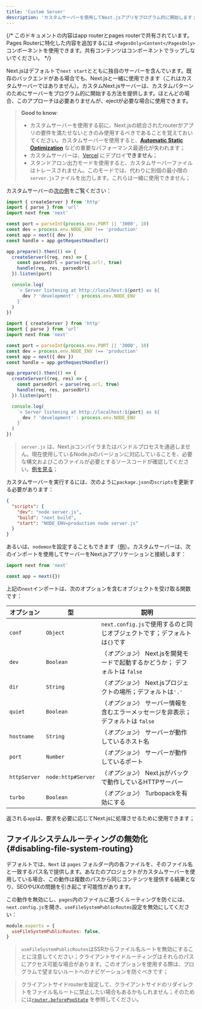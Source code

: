 ```yaml
---
title: 'Custom Server'
description: 'カスタムサーバーを使用してNext.jsアプリをプログラム的に開始します；'
---
```


{/* このドキュメントの内容はapp routerとpages routerで共有されています。Pages Routerに特化した内容を追加するには `<PagesOnly>Content</PagesOnly>` コンポーネントを使用できます。共有コンテンツはコンポーネントでラップしないでください。 */}

Next.jsはデフォルトで`next start`とともに独自のサーバーを含んでいます。既存のバックエンドがある場合でも、Next.jsと一緒に使用できます（これはカスタムサーバーではありません）。カスタムNext.jsサーバーは、カスタムパターンのためにサーバーをプログラム的に開始する方法を提供します。ほとんどの場合、このアプローチは必要ありませんが、ejectが必要な場合に使用できます。

> **Good to know**:
>
> - カスタムサーバーを使用する前に、Next.jsの統合されたrouterがアプリの要件を満たせないときのみ使用するべきであることを覚えておいてください。カスタムサーバーを使用すると、**[Automatic Static Optimization](https://nextjs.org/docs/canary/pages/building-your-application/rendering/automatic-static-optimization)** などの重要なパフォーマンス最適化が失われます；
> - カスタムサーバーは、[Vercel](https://vercel.com/frameworks/nextjs) にデプロイ**できません**；
> - スタンドアロン出力モードを使用すると、カスタムサーバーファイルはトレースされません。このモードでは、代わりに別個の最小限の`server.js`ファイルを出力します。これらは一緒に使用できません；

カスタムサーバーの[次の例](https://github.com/vercel/next.js/tree/canary/examples/custom-server)をご覧ください：

<Tabs>
<TabItem value="ts" label="TypeScript">

```ts title="server.ts" switcher
import { createServer } from 'http'
import { parse } from 'url'
import next from 'next'

const port = parseInt(process.env.PORT || '3000', 10)
const dev = process.env.NODE_ENV !== 'production'
const app = next({ dev })
const handle = app.getRequestHandler()

app.prepare().then(() => {
  createServer((req, res) => {
    const parsedUrl = parse(req.url!, true)
    handle(req, res, parsedUrl)
  }).listen(port)

  console.log(
    `> Server listening at http://localhost:${port} as ${
      dev ? 'development' : process.env.NODE_ENV
    }`
  )
})
```

</TabItem>
<TabItem value="js" label="JavaScript">

```js title="server.js" switcher
import { createServer } from 'http'
import { parse } from 'url'
import next from 'next'

const port = parseInt(process.env.PORT || '3000', 10)
const dev = process.env.NODE_ENV !== 'production'
const app = next({ dev })
const handle = app.getRequestHandler()

app.prepare().then(() => {
  createServer((req, res) => {
    const parsedUrl = parse(req.url, true)
    handle(req, res, parsedUrl)
  }).listen(port)

  console.log(
    `> Server listening at http://localhost:${port} as ${
      dev ? 'development' : process.env.NODE_ENV
    }`
  )
})
```

</TabItem>
</Tabs>

> `server.js` は、Next.jsコンパイラまたはバンドルプロセスを通過しません。現在使用しているNode.jsのバージョンに対応していることを、必要な構文およびこのファイルが必要とするソースコードが確認してください。[例を見る](https://github.com/vercel/next.js/tree/canary/examples/custom-server)；

カスタムサーバーを実行するには、次のように`package.json`の`scripts`を更新する必要があります：

```json title="package.json"
{
  "scripts": {
    "dev": "node server.js",
    "build": "next build",
    "start": "NODE_ENV=production node server.js"
  }
}
```

あるいは、`nodemon`を設定することもできます（[例](https://github.com/vercel/next.js/tree/canary/examples/custom-server)）。カスタムサーバーは、次のインポートを使用してサーバーをNext.jsアプリケーションと接続します：

```js
import next from 'next'

const app = next({})
```

上記の`next`インポートは、次のオプションを含むオブジェクトを受け取る関数です：

| オプション   | 型                 | 説明                                                                              |
| ------------ | ------------------ | --------------------------------------------------------------------------------- |
| `conf`       | `Object`           | `next.config.js`で使用するのと同じオブジェクトです；デフォルトは`{}`です          |
| `dev`        | `Boolean`          | （_オプション_） Next.jsを開発モードで起動するかどうか； デフォルトは `false`     |
| `dir`        | `String`           | （_オプション_） Next.jsプロジェクトの場所；デフォルトは`'.'`                     |
| `quiet`      | `Boolean`          | （_オプション_） サーバー情報を含むエラーメッセージを非表示；デフォルトは `false` |
| `hostname`   | `String`           | （_オプション_） サーバーが動作しているホスト名                                   |
| `port`       | `Number`           | （_オプション_） サーバーが動作しているポート                                     |
| `httpServer` | `node:http#Server` | （_オプション_） Next.jsがバックで動作しているHTTPサーバー                        |
| `turbo`      | `Boolean`          | （_オプション_） Turbopackを有効にする                                            |

返される`app`は、要求を必要に応じてNext.jsに処理させるために使用できます；

<PagesOnly>

## ファイルシステムルーティングの無効化 {#disabling-file-system-routing}

デフォルトでは、`Next` は `pages` フォルダー内の各ファイルを、そのファイル名と一致するパス名で提供します。あなたのプロジェクトがカスタムサーバーを使用している場合、この動作は複数のパスから同じコンテンツを提供する結果となり、SEOやUXの問題を引き起こす可能性があります。

この動作を無効にし、`pages`内のファイルに基づくルーティングを防ぐには、`next.config.js`を開き、`useFileSystemPublicRoutes`設定を無効にしてください：

```js title="next.config.js"
module.exports = {
  useFileSystemPublicRoutes: false,
}
```

> `useFileSystemPublicRoutes`はSSRからファイル名ルートを無効にすることに注意してください；クライアントサイドルーティングはそれらのパスにアクセス可能な場合があります。このオプションを使用する際は、プログラムで望まないルートへのナビゲーションを防ぐべきです；

> クライアントサイドrouterを設定して、クライアントサイドのリダイレクトをファイル名ルートに禁止したい場合もあるかもしれません；そのためには[`router.beforePopState`](https://nextjs.org/docs/canary/pages/api-reference/functions/use-router#routerbeforepopstate) を参照してください。

</PagesOnly>
